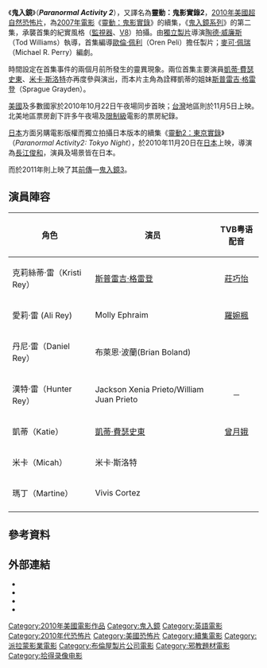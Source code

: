 {{noteTA
|G1=Movie
|G2=Show
}}
{{Infobox film
| name           = 鬼入鏡
| original_name  = ''Paranormal Activity 2''
| image          = Paranormal Activity 2.jpg
| caption        = 
| director       = [[陶德·威廉斯|陶德·威廉斯]]
| producer       = [[歐倫·佩利|歐倫·佩利]]<br />Jason Blum<br />[[艾齊瓦·葛斯曼|艾齊瓦·葛斯曼]]
| screenplay     = [[麥可·佩瑞|麥可·佩瑞]]<br />Christopher Landon<br />Tom Pabst<br />歐倫·佩利
| story          = 麥可·佩瑞
| based on       = Characters by<br />歐倫·佩利
| starring       = [[凱蒂·費瑟史東|凱蒂·費瑟史東]]<br />[[米卡·斯洛特|米卡·斯洛特]]<br />Brian Boland<br />[[斯普雷吉·格雷登|斯普雷吉·格雷登]]<br />Molly Ephraim<br />Tim Clemens
| cinematography = Michael Simmonds
| editing        = Gregory Plotkin
| distributor    = [[派拉蒙影業|派拉蒙影業]]
| released       = {{flagicon|USA}}2010年10月22日<br />{{flagicon|HK}}2010年10月28日<br />{{flagicon|Taiwan}}2010年11月5日
| runtime        = 91分鐘
| country        = {{USA}}
| language       = 英語
| budget         = $3,000,000[[美元|美元]]<ref name="budget">{{cite news|url=http://latimesblogs.latimes.com/entertainmentnewsbuzz/2010/10/movie-projector-paranormal-activity-2-looking-to-scare-jackass-3-d-out-of-the-top-spot.html|title=Movie projector: 'Paranormal Activity 2' looking to scare 'Jackass 3-D' out of the top spot|last=Fritz|first=Ben|work=[[Los_Angeles_Times|Los Angeles Times]]|publisher=Tribune Company|date=2010-10-21|accessdate=2010-11-13}}</ref>
| gross          = $144,192,292 
| preceded_by    = 《[[靈動：鬼影實錄|靈動：鬼影實錄]]》
| followed_by    = 《[[超自然现象3|超自然现象3]]》
| tw_name        = 鬼入鏡
| cn_name        = 灵动：鬼影实录2
| hk_name        = 午夜來嚇
}}

《'''鬼入鏡'''》（'''''Paranormal Activity 2'''''），又譯名為'''靈動：鬼影實錄2'''，[[2010年電影|2010年]][[美國電影|美國]][[超自然|超自然]][[恐怖片|恐怖片]]，為[[2007年電影|2007年電影]]《[[靈動：鬼影實錄|靈動：鬼影實錄]]》的續集，《[[鬼入鏡系列|鬼入鏡系列]]》的第二集，承襲首集的紀實風格（[[監視器|監視器]]、[[V8|V8]]）拍攝。由[[獨立製片|獨立製片]]導演[[陶德·威廉斯|陶德·威廉斯]]（Tod Williams）執導，首集編導[[歐倫·佩利|歐倫·佩利]]（Oren Peli）擔任製片；[[麥可·佩瑞|麥可·佩瑞]]（Michael R. Perry）編劇。

時間設定在首集事件的兩個月前所發生的靈異現象。兩位首集主要演員[[凱蒂·費瑟史東|凱蒂·費瑟史東]]、[[米卡·斯洛特|米卡·斯洛特]]亦再度參與演出，而本片主角為詮釋凱蒂的姐妹[[斯普雷吉·格雷登|斯普雷吉·格雷登]]（Sprague Grayden）。

[[美國|美國]]及多數國家於2010年10月22日午夜場同步首映；[[台灣|台灣]]地區則於11月5日上映。北美地區票房創下許多午夜場及[[限制級|限制級]]電影的票房紀錄。

[[日本|日本]]方面另購電影版權而獨立拍攝日本版本的續集《[[靈動2：東京實錄|靈動2：東京實錄]]》（''Paranormal Activity2: Tokyo Night''），於2010年11月20日在[[日本|日本]]上映，導演為[[長江俊和|長江俊和]]，演員及場景皆在日本。

而於2011年則上映了其[[前傳|前傳]]—[[超自然现象3|鬼入鏡3]]。
== 演員陣容 ==
{| class="wikitable"
!角色
!演员
!{{flagicon|HK}} TVB粤语配音
|-
|克莉絲蒂·雷（Kristi Rey）
|[[斯普雷吉·格雷登|斯普雷吉·格雷登]]
|<center>[[莊巧怡|莊巧怡]]
|-
|愛莉·雷 (Ali Rey)
|Molly Ephraim
|<center>[[羅婉楓|羅婉楓]]
|-
|丹尼·雷（Daniel Rey）
|布萊恩·波蘭(Brian Boland)
|
|-
|漢特·雷（Hunter Rey）
|Jackson Xenia Prieto/William Juan Prieto
|<center>－
|-
|凱蒂（Katie）
|[[凱蒂·費瑟史東|凱蒂·費瑟史東]]
|<center>[[曾月娥|曾月娥]]
|-
|米卡（Micah）
|米卡·斯洛特
|
|-
|瑪丁（Martine）
|Vivis Cortez
|
|-
|}

== 參考資料 ==
{{Reflist}}

== 外部連結 ==
* {{Official|http://www.paranormalmovie.com}}
* {{IMDb title|1536044}}
* {{Allmovie title|513735}}
* {{Mojo title|paranormalactivity2}}

{{DEFAULTSORT:Paranormal Activity2}}
{{Paranormal Activity}}
{{Portal bar|美國|電影}}
[[Category:2010年美國電影作品|Category:2010年美國電影作品]]
[[Category:鬼入鏡|Category:鬼入鏡]]
[[Category:英語電影|Category:英語電影]]
[[Category:2010年代恐怖片|Category:2010年代恐怖片]]
[[Category:美國恐怖片|Category:美國恐怖片]]
[[Category:續集電影|Category:續集電影]]
[[Category:派拉蒙影業電影|Category:派拉蒙影業電影]]
[[Category:布倫屋製片公司電影|Category:布倫屋製片公司電影]]
[[Category:邪教題材電影|Category:邪教題材電影]]
[[Category:拾得录像电影|Category:拾得录像电影]]